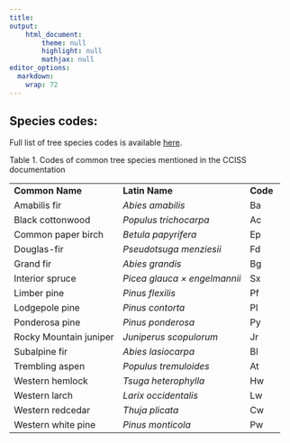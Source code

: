 ```yaml
---
title: 
output: 
    html_document:
        theme: null
        highlight: null
        mathjax: null
editor_options: 
  markdown: 
    wrap: 72
---
```


## Species codes: 

Full list of tree species codes is available [here](https://www.for.gov.bc.ca/hre/becweb/resources/codes-standards/standards-species.html). 

Table 1. Codes of common tree species mentioned in the CCISS documentation 

|                        |                              |          |
|------------------------|------------------------------|----------|
| **Common Name**        | **Latin Name**               | **Code** | 
| Amabilis fir           | *Abies amabilis*             | Ba       |
| Black cottonwood       | *Populus trichocarpa*        | Ac       |
| Common paper birch     | *Betula papyrifera*          | Ep       |
| Douglas-fir            | *Pseudotsuga menziesii*      | Fd       |
| Grand fir              | *Abies grandis*              | Bg       |
| Interior spruce        | *Picea glauca × engelmannii* | Sx       |
| Limber pine            | *Pinus flexilis*             | Pf       |
| Lodgepole pine         | *Pinus contorta*             | Pl       |
| Ponderosa pine         | *Pinus ponderosa*            | Py       |
| Rocky Mountain juniper | *Juniperus scopulorum*       | Jr       |
| Subalpine fir          | *Abies lasiocarpa*           | Bl       |
| Trembling aspen        | *Populus tremuloides*        | At       |
| Western hemlock        | *Tsuga heterophylla*         | Hw       |
| Western larch          | *Larix occidentalis*         | Lw       |
| Western redcedar       | *Thuja plicata*              | Cw       |
| Western white pine     | *Pinus monticola*            | Pw       |
